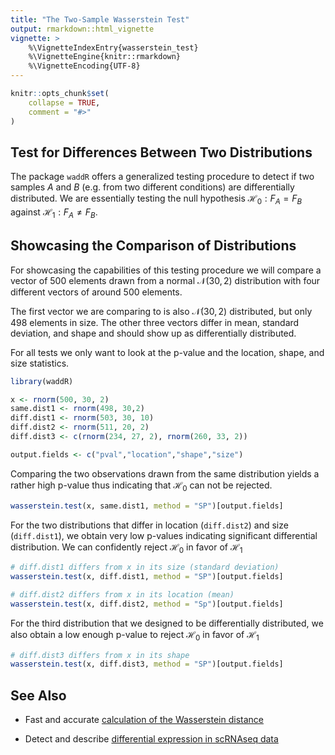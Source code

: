```yaml
---
title: "The Two-Sample Wasserstein Test"
output: rmarkdown::html_vignette
vignette: >
    %\VignetteIndexEntry{wasserstein_test}
    %\VignetteEngine{knitr::rmarkdown}
    %\VignetteEncoding{UTF-8}
---
```


```r
knitr::opts_chunk$set(
    collapse = TRUE,
    comment = "#>"
)
```


## Test for Differences Between Two Distributions 

The package `waddR` offers a generalized testing procedure to detect if two
samples $A$ and $B$ (e.g. from two different conditions) are differentially
distributed.
We are essentially testing the null hypothesis $\mathcal{H}_0: F_A = F_B$
against $\mathcal{H}_1: F_A \neq F_B$.


## Showcasing the Comparison of Distributions

For showcasing the capabilities of this testing procedure we will compare a
vector of 500 elements drawn from a normal $\mathcal{N}(30,2)$ distribution
with four different vectors of around 500 elements.

The first vector we are comparing to is also $\mathcal{N}(30,2)$ distributed,
but only 498 elements in size.
The other three vectors differ in mean, standard deviation, and shape and
should show up as differentially distributed.

For all tests we only want to look at the p-value and the location, shape, and
size statistics.
```r
library(waddR)

x <- rnorm(500, 30, 2)
same.dist1 <- rnorm(498, 30,2)
diff.dist1 <- rnorm(503, 30, 10)
diff.dist2 <- rnorm(511, 20, 2)
diff.dist3 <- c(rnorm(234, 27, 2), rnorm(260, 33, 2))

output.fields <- c("pval","location","shape","size")
```

Comparing the two observations drawn from the same distribution yields a rather
high p-value thus indicating that $\mathcal{H}_0$ can not be rejected.

```r
wasserstein.test(x, same.dist1, method = "SP")[output.fields]
```

For the two distributions that differ in location (`diff.dist2`) and size
(`diff.dist1`), we obtain very low p-values indicating significant differential
distribution.
We can confidently reject $\mathcal{H}_0$ in favor of $\mathcal{H}_1$

```r
# diff.dist1 differs from x in its size (standard deviation)
wasserstein.test(x, diff.dist1, method = "SP")[output.fields]

# diff.dist2 differs from x in its location (mean)
wasserstein.test(x, diff.dist2, method = "Sp")[output.fields]
```

For the third distribution that we designed to be differentially distributed,
we also obtain a low enough p-value to reject  $\mathcal{H}_0$ in favor of
$\mathcal{H}_1$ 

```r
# diff.dist3 differs from x in its shape
wasserstein.test(x, diff.dist3, method = "SP")[output.fields]
```



## See Also

* Fast and accurate 
[calculation of the  Wasserstein distance](wasserstein_metric.html)

* Detect and describe 
[differential expression in scRNAseq data](wasserstein_singlecell.html)
